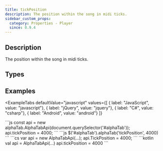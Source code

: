 ```yaml
---
title: tickPosition
description: The position within the song in midi ticks.
sidebar_custom_props:
  category: Properties - Player
  since: 0.9.4
---
```


<SinceBadge since="0.9.4" />


## Description
The position within the song in midi ticks. 

<PropertyDescription />

## Types

<TypeTable>
    <TypeRow type="js" name="number" />
    <TypeRow type="net" name="double" />
    <TypeRow type="android" name="Double" />
</TypeTable>

## Examples


<ExampleTabs
    defaultValue="javascript"
    values={[
      { label: "JavaScript", value: "javascript"},
      { label: "jQuery", value: "jquery"},
      { label: "C#", value: "csharp"},
      { label: "Android", value: "android"}
    ]}
>
<ExampleTabItem value="javascript">
```js
const api = new alphaTab.AlphaTabApi(document.querySelector('#alphaTab'));
api.tickPosition = 4000;
```
</ExampleTabItem>
<ExampleTabItem value="jquery">
```js
$('#alphaTab').alphaTab('tickPosition', 4000)
```
</ExampleTabItem>
<ExampleTabItem value="csharp">
```cs
var api = new AlphaTabApi<MyControl>(...);
api.TickPosition = 4000;
```
</ExampleTabItem>
<ExampleTabItem value="android">
```kotlin
val api = AlphaTabApi<MyControl>(...)
api.tickPosition = 4000
```
</ExampleTabItem>
</ExampleTabs>
